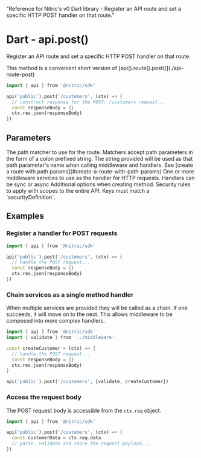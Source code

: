   "Reference for Nitric's v0 Dart library - Register an API route and set a specific HTTP POST handler on that route."

# Dart - api.post()

Register an API route and set a specific HTTP POST handler on that route.

<Note>
  This method is a convenient short version of
  [api().route().post()](./api-route-post)
</Note>

```dart
import { api } from '@nitric/sdk'

api('public').post('/customers', (ctx) => {
  // construct response for the POST: /customers request...
  const responseBody = {}
  ctx.res.json(responseBody)
})
```

## Parameters

<Properties>
  <Property name="match" required type="string">
    The path matcher to use for the route. Matchers accept path parameters in
    the form of a colon prefixed string. The string provided will be used as
    that path parameter's name when calling middleware and handlers. See [create
    a route with path params](#create-a-route-with-path-params)
  </Property>
  <Property name="middleware" required type="HttpMiddleware | HttpMiddleware[]">
    One or more middleware services to use as the handler for HTTP requests.
    Handlers can be sync or async
  </Property>
  <Property name="opts" type="object">
    Additional options when creating method.
    <Properties nested>
      <Property name="security" type="map<string, string[]>">
        Security rules to apply with scopes to the entire API. Keys must match a
        `securityDefinition`.
      </Property>
    </Properties>
  </Property>
</Properties>

## Examples

### Register a handler for POST requests

```dart
import { api } from '@nitric/sdk'

api('public').post('/customers', (ctx) => {
  // handle the POST request...
  const responseBody = {}
  ctx.res.json(responseBody)
})
```

### Chain services as a single method handler

When multiple services are provided they will be called as a chain. If one succeeds, it will move on to the next. This allows middleware to be composed into more complex handlers.

```dart
import { api } from '@nitric/sdk'
import { validate } from '../middleware'

const createCustomer = (ctx) => {
  // handle the POST request...
  const responseBody = {}
  ctx.res.json(responseBody)
}

api('public').post('/customers', [validate, createCustomer])
```

### Access the request body

The POST request body is accessible from the `ctx.req` object.

```dart
import { api } from '@nitric/sdk'

api('public').post('/customers', (ctx) => {
  const customerData = ctx.req.data
  // parse, validate and store the request payload...
})
```
